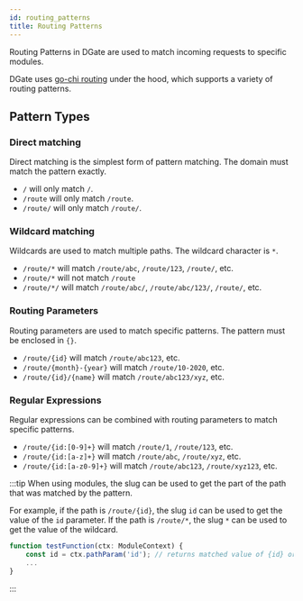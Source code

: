 ```yaml
---
id: routing_patterns
title: Routing Patterns
---
```


Routing Patterns in DGate are used to match incoming requests to specific modules.

DGate uses [go-chi routing](https://go-chi.io/#/pages/routing) under the hood, which supports a variety of routing patterns.

## Pattern Types

### Direct matching

Direct matching is the simplest form of pattern matching. The domain must match the pattern exactly.

- `/` will only match `/`.
- `/route` will only match `/route`.
- `/route/` will only match `/route/`.

### Wildcard matching

Wildcards are used to match multiple paths. The wildcard character is `*`.

- `/route/*` will match `/route/abc`, `/route/123`, `/route/`, etc.
- `/route/*` will not match `/route`
- `/route/*/` will match `/route/abc/`, `/route/abc/123/`, `/route/`, etc.

### Routing Parameters

Routing parameters are used to match specific patterns. The pattern must be enclosed in `{}`.

- `/route/{id}` will match `/route/abc123`, etc.
- `/route/{month}-{year}` will match `/route/10-2020`, etc.
- `/route/{id}/{name}` will match `/route/abc123/xyz`, etc.

### Regular Expressions

Regular expressions can be combined with routing parameters to match specific patterns.

- `/route/{id:[0-9]+}` will match `/route/1`, `/route/123`, etc.
- `/route/{id:[a-z]+}` will match `/route/abc`, `/route/xyz`, etc.
- `/route/{id:[a-z0-9]+}` will match `/route/abc123`, `/route/xyz123`, etc.


:::tip
When using modules, the slug can be used to get the part of the path that was matched by the pattern.

For example, if the path is `/route/{id}`, the slug `id` can be used to get the value of the `id` parameter. If the path is `/route/*`, the slug `*` can be used to get the value of the wildcard.

```typescript
function testFunction(ctx: ModuleContext) {
    const id = ctx.pathParam('id'); // returns matched value of {id} or undefined
    ...
}
```
:::
